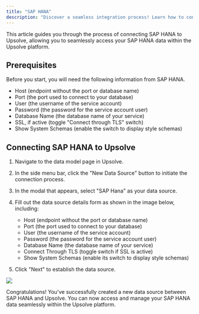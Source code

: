 ```yaml
---
title: "SAP HANA"
description: "Discover a seamless integration process! Learn how to connect SAP HANA to Upsolve effortlessly for streamlined transactions."
---
```


This article guides you through the process of connecting SAP HANA to Upsolve, allowing you to seamlessly access your SAP HANA data within the Upsolve platform.

## Prerequisites

Before you start, you will need the following information from SAP HANA.

- Host (endpoint without the port or database name)
- Port (the port used to connect to your database)
- User (the username of the service account)
- Password (the password for the service account user)
- Database Name (the database name of your service)
- SSL, if active (toggle "Connect through TLS" switch)
- Show System Schemas (enable the switch to display style schemas)

## Connecting SAP HANA to Upsolve

1. Navigate to the data model page in Upsolve.

2. In the side menu bar, click the "New Data Source" button to initiate the connection process.

3. In the modal that appears, select "SAP Hana" as your data source.

4. Fill out the data source details form as shown in the image below, including:

   - Host (endpoint without the port or database name)
   - Port (the port used to connect to your database)
   - User (the username of the service account)
   - Password (the password for the service account user)
   - Database Name (the database name of your service)
   - Connect Through TLS (toggle switch if SSL is active)
   - Show System Schemas (enable its switch to display style schemas)

5. Click "Next" to establish the data source.

<img src="https://cdn.peaka.com/integrations/saphana-1.png" />

Congratulations! You've successfully created a new data source between SAP HANA and Upsolve. You can now access and manage your SAP HANA data seamlessly within the Upsolve platform.
